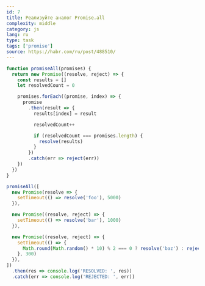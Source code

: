 ```yaml
---
id: 7
title: Реализуйте аналог Promise.all
complexity: middle
category: js
lang: ru
type: task
tags: ['promise']
source: https://habr.com/ru/post/488510/
---
```

```js
function promiseAll(promises) {
  return new Promise((resolve, reject) => {
    const results = []
    let resolvedCount = 0

    promises.forEach((promise, index) => {
      promise
        .then(result => {
          results[index] = result

          resolvedCount++

          if (resolvedCount === promises.length) {
            resolve(results)
          }
        })
        .catch(err => reject(err))
    })
  })
}

promiseAll([
  new Promise(resolve => {
    setTimeout(() => resolve('foo'), 5000)
  }),

  new Promise((resolve, reject) => {
    setTimeout(() => resolve('bar'), 1000)
  }),

  new Promise((resolve, reject) => {
    setTimeout(() => {
      Math.round(Math.random() * 10) % 2 === 0 ? resolve('baz') : reject(new Error())
    }, 300)
  }),
])
  .then(res => console.log('RESOLVED: ', res))
  .catch(err => console.log('REJECTED: ', err))
```